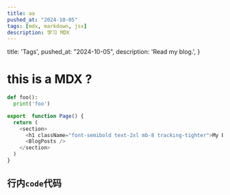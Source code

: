 ---
title: aa
pushed_at: "2024-10-05"
tags: [mdx, markdown, jsx]
description: 学习 MDX
---


  title: 'Tags',
  pushed_at: "2024-10-05",
  description: 'Read my blog.',
}

# this is a MDX ?

```python
def foo():
  print('foo')
```

```javascript
export  function Page() {
  return (
    <section>
      <h1 className="font-semibold text-2xl mb-8 tracking-tighter">My Blog</h1>
      <BlogPosts />
    </section>
  )
}
```

## 行内`code`代码